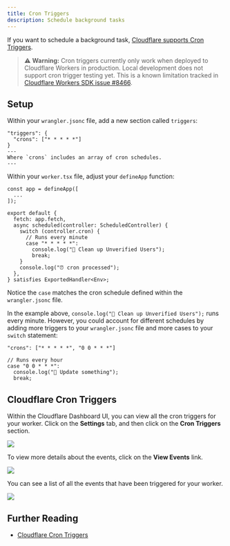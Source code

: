 ```yaml
---
title: Cron Triggers
description: Schedule background tasks
---
```


If you want to schedule a background task, [Cloudflare supports Cron Triggers](https://developers.cloudflare.com/workers/configuration/cron-triggers/).

> ⚠️ **Warning:** Cron triggers currently only work when deployed to Cloudflare Workers in production. Local development does not support cron trigger testing yet. This is a known limitation tracked in [Cloudflare Workers SDK issue #8466](https://github.com/cloudflare/workers-sdk/issues/8466).

## Setup

Within your `wrangler.jsonc` file, add a new section called `triggers`:

```jsonc title="wrangler.jsonc"
"triggers": {
  "crons": ["* * * * *"]
}
---
Where `crons` includes an array of cron schedules.
---
```

Within your `worker.tsx` file, adjust your `defineApp` function:

```tsx
const app = defineApp([
  ...
]);

export default {
  fetch: app.fetch,
  async scheduled(controller: ScheduledController) {
    switch (controller.cron) {
      // Runs every minute
      case "* * * * *":
        console.log("🧹 Clean up Unverified Users");
        break;
    }
    console.log("⏰ cron processed");
  },
} satisfies ExportedHandler<Env>;
```

Notice the `case` matches the cron schedule defined within the `wrangler.jsonc` file.

In the example above, `console.log("🧹 Clean up Unverified Users");` runs every minute. However, you could account for different schedules by adding more triggers to your `wrangler.jsonc` file and more cases to your `switch` statement:

```jsonc title="wrangler.jsonc"
"crons": ["* * * * *", "0 0 * * *"]
```

```tsx title="worker.tsx"
// Runs every hour
case "0 0 * * *":
  console.log("🔄 Update something");
  break;
```

## Cloudflare Cron Triggers

Within the Cloudflare Dashboard UI, you can view all the cron triggers for your worker. Click on the **Settings** tab, and then click on the **Cron Triggers** section.

![](./images/trigger-events.png)

To view more details about the events, click on the **View Events** link.

![](./images/trigger-events-view-events.png)

You can see a list of all the events that have been triggered for your worker.

![](./images/cloudflare-cron-events.png)

## Further Reading

- [Cloudflare Cron Triggers](https://developers.cloudflare.com/workers/configuration/cron-triggers/)

